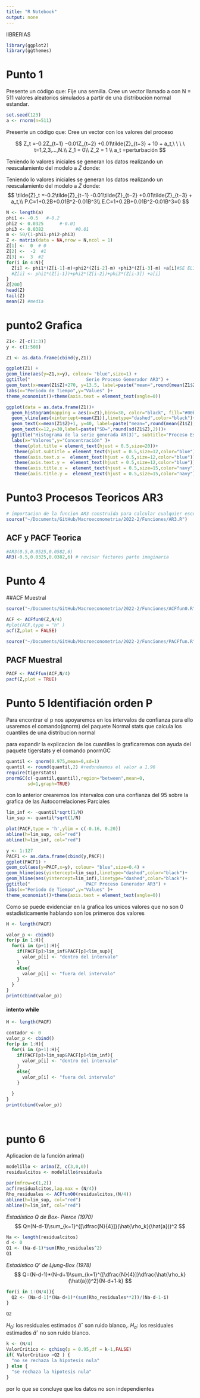 ```yaml
---
title: "R Notebook"
output: none
---
```






lIBRERIAS
```r
library(ggplot2)
library(ggthemes)
```



# Punto 1
Presente un código que: Fije una semilla. Cree un vector llamado a con N = 511 valores aleatorios simulados a partir de una distribución normal estandar.
```r
set.seed(123)
a <- rnorm(n=511)
```

Presente un código que: Cree un vector con los valores del proceso

$$
Z_t =-0.2Z_{t−1} −0.01Z_{t−2} +0.01\tilde{Z}_{t−3} + 10 + a_t,\ \ \ \ t=1,2,3,...,N.\\
Z_1 = 0\\ Z_2 = 1 \\ a_t =perturbación
$$

Teniendo lo valores iniciales se generan los datos realizando un reescalamiento del modelo a $\tilde{Z}$
donde:

Teniendo lo valores iniciales se generan los datos realizando un reescalamiento del modelo a $\tilde{Z}$
donde:
$$
\tilde{Z}_t =-0.2\tilde{Z}_{t−1} -0.01\tilde{Z}_{t−2} +0.01\tilde{Z}_{t−3} + a_t,\\
P.C=1+0.2B+0.01B^2-0.01B^3\\
E.C=1+0.2B+0.01B^2-0.01B^3=0
$$

```r

N <- length(a)
phi1 <- -0.5   #-0.2
phi2 <- 0.0325      #-0.01
phi3 <- 0.0382            #0.01
m <- 50/(1-phi1-phi2-phi3)
Z <- matrix(data = NA,nrow = N,ncol = 1)
Z[1] <-  0  # 0
Z[2] <-  -2  #1
Z[3] <-  3  #2
for(i in 4:N){
  Z[i] <- phi1*(Z[i-1]-m)+phi2*(Z[i-2]-m) +phi3*(Z[i-3]-m) +a[i]#SE ELIMINA CONTSTANTE
  #Z[i] <- phi1*(Z[i-1])+phi2*(Z[i-2])+phi3*(Z[i-3]) +a[i]
}
Z[200]
head(Z)
tail(Z)
mean(Z) #media

```


# punto2 Grafica



```r
Z1<- Z[-c(1:3)]
y <- c(1:508)

Z1 <- as.data.frame(cbind(y,Z1))
```


```r
ggplot(Z1) +
geom_line(aes(y=Z1,x=y), colour= "blue",size=1) +
ggtitle("                     Serie Proceso Generador AR3") +
geom_text(x=mean(Z1$Z)+270, y=13.5, label=paste("mean=",round(mean(Z1$Z),1)))+ 
labs(x="Periodo de Tiempo",y="Values" )+
theme_economist()+theme(axis.text = element_text(angle=0))
```

```r
ggplot(data = as.data.frame(Z1))+
  geom_histogram(mapping = aes(x=Z1),bins=30, color="black", fill="#00bc59")+
  geom_vline(aes(xintercept=mean(Z1)),linetype="dashed",color="black")+
  geom_text(x=mean(Z1$Z)+1, y=40, label=paste("mean=",round(mean(Z1$Z),1)))+ 
  geom_text(x=12,y=30,label=paste("SD=",round(sd(Z1$Z),2)))+
  ggtitle("Histograma de la serie generada AR(3)", subtitle="Proceso Estacionario") +
  labs(x="Valores",y="Concentración" )+
   theme(plot.title = element_text(hjust = 0.5,size=20))+ 
   theme(plot.subtitle = element_text(hjust = 0.5,size=12,color="blue"))+
   theme(axis.text.x =  element_text(hjust = 0.5,size=12,color="blue"))+
   theme(axis.text.y =  element_text(hjust = 0.5,size=12,color="blue"))+
   theme(axis.title.x =  element_text(hjust = 0.5,size=15,color="navy"))+
   theme(axis.title.y =  element_text(hjust = 0.5,size=15,color="navy"))
```











# Punto3 Procesos Teoricos AR3

```r
# importacion de la funcion AR3 construida para calcular cualquier escenario
source("~/Documents/GitHub/Macroeconometria/2022-2/Funciones/AR3.R")
```

## ACF y PACF Teorica
```r
#AR3(0.5,0.0525,0.0582,6)
AR3(-0.5,0.0325,0.0382,6) # revisar factores parte imaginaria
```


# Punto 4
##ACF Muestral

```r
source("~/Documents/GitHub/Macroeconometria/2022-2/Funciones/ACFfun0.R")
```


```r
ACF <- ACFfun0(Z,N/4)
#plot(ACF,type = "h" )
acf(Z,plot = FALSE)
```



```r
source("~/Documents/GitHub/Macroeconometria/2022-2/Funciones/PACFfun.R")
```


## PACF Muestral

```r
PACF <- PACFfun(ACF,N/4)
pacf(Z,plot = TRUE)
```
# Punto 5 Identifiación orden P
Para encontrar el p nos apoyaremos en los intervalos de confianza para ello usaremos el comando(qnorm) del paquete Normal stats que calcula los cuantiles de una distribucion normal

para expandir la explicacion de los cuantiles lo graficaremos con ayuda del paquete tigerstats y el comando pnormGC

```r
quantil <- qnorm(0.975,mean=0,sd=1)
quantil <- round(quantil,2) #redondeamos el valor a 1.96
require(tigerstats)
pnormGC(c(-quantil,quantil),region="between",mean=0,
        sd=1,graph=TRUE)
```
con lo anterior crearemos los intervalos con una confianza del 95 sobre la grafica de las Autocorrelaciones Parciales
```r

lim_inf <- -quantil*sqrt(1/N)
lim_sup <- quantil*sqrt(1/N)

plot(PACF,type = 'h',ylim = c(-0.16, 0.20))
abline(h=lim_sup, col="red")
abline(h=lim_inf, col="red")
```

```r

y <- 1:127
PACF1 <- as.data.frame(cbind(y,PACF))
ggplot(PACF1) +
geom_col(aes(y=PACF,x=y), colour= "blue",size=0.4) +
geom_hline(aes(yintercept=lim_sup),linetype="dashed",color="black")+
geom_hline(aes(yintercept=lim_inf),linetype="dashed",color="black")+
ggtitle("                     PACF Proceso Generador AR3") +
labs(x="Periodo de Tiempo",y="Values" )+
theme_economist()+theme(axis.text = element_text(angle=0))
```

Como se puede evidenciar en la grafica los unicos valores que no son 0 estadisticamente hablando son los primeros dos valores 

```r
H <- length(PACF)

valor_p <- cbind()
for(p in 1:H){
  for(i in (p+1):H){
    if(PACF[p]>lim_inf&PACF[p]<lim_sup){
      valor_p[i] <- "dentro del intervalo"
    }
    else{
      valor_p[i] <- "fuera del intervalo"
    }
  }
}
print(cbind(valor_p))
```


#### intento while
```r
H <- length(PACF)

contador <- 0
valor_p <- cbind()
for(p in 1:H){
  for(i in (p+1):H){
    if(PACF[p]>lim_sup&PACF[p]<lim_inf){
      valor_p[i] <- "dentro del intervalo"
    }
    else{
      valor_p[i] <- "fuera del intervalo"
    }

  }
}
print(cbind(valor_p))




```





# punto 6

Aplicacion de la función arima()
```r
modelillo <- arima(Z, c(3,0,0))
residualcitos <- modelillo$residuals
```


```r
par(mfrow=c(1,2))
acf(residualcitos,lag.max = (N/4))
Rho_residuales <- ACFfun00(residualcitos,(N/4))
abline(h=lim_sup, col="red")
abline(h=lim_inf, col="red")
```



*Estadístico Q de Box- Pierce (1970) *
$$
Q=(N-d-1)\sum_{k=1}^{[\dfrac{N}{4}]}(\hat{\rho_k}(\hat{a}))^2
$$

```r
Na <- length(residualcitos)
d <- 0
Q1 <- (Na-d-1)*sum(Rho_residuales^2)
Q1
```

*Estadístico Q’ de Ljung-Box (1978)*
$$
Q=(N-d-1)*(N-d+1)\sum_{k=1}^{[\dfrac{N}{4}]}\dfrac{\hat{\rho_k}(\hat{a}))^2}{N-d+1-k}
$$

```r
for(i in 1:(N/4)){
  Q2 <- (Na-d-1)*(Na-d+1)*(sum(Rho_residuales**2))/(Na-d-1-i)
}

Q2
```

$H_0:$ los residuales estimados $\hat{a}$ˆ son ruido blanco,.
$H_a:$ los residuales estimados $\hat{a}$ˆ no son ruido blanco.

```r
k <- (N/4)
ValorCritico <- qchisq(p = 0.95,df = k-1,FALSE)
if( ValorCritico >Q2 ) {
  "no se rechaza la hipotesis nula"
} else {
  "se rechaza la hipotesis nula"
}

```
por lo que se concluye que los datos no son independientes


















